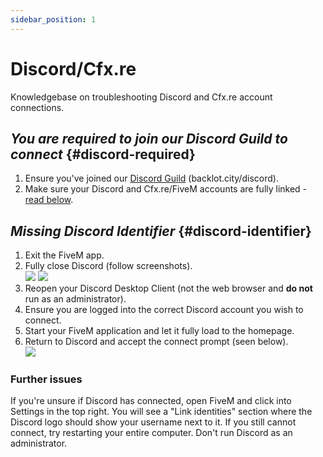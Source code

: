 ```yaml
---
sidebar_position: 1
---
```



# Discord/Cfx.re

<head>
  <title>Backlot - Docs</title>
</head>

Knowledgebase on troubleshooting Discord and Cfx.re account connections.

## _You are required to join our Discord Guild to connect_ {#discord-required}

1. Ensure you've joined our [Discord Guild](https://backlot.city/discord) (backlot.city/discord).
2. Make sure your Discord and Cfx.re/FiveM accounts are fully linked - [read below](#discord-identifier).

## _Missing Discord Identifier_ {#discord-identifier}

1. Exit the FiveM app.
2. Fully close Discord (follow screenshots).
   <br />
   <img class="closeDiscord" src={closeDiscordOne} />
   <img class="closeDiscord" src={closeDiscordTwo} />
3. Reopen your Discord Desktop Client (not the web browser and **do not** run as an administrator).
4. Ensure you are logged into the correct Discord account you wish to connect.
5. Start your FiveM application and let it fully load to the homepage.
6. Return to Discord and accept the connect prompt (seen below).
   <br />
   <img class="authorizeDiscord" src={authorizeDiscord} />

### Further issues

If you're unsure if Discord has connected, open FiveM and click into Settings in the top right. You will see a "Link identities" section where the Discord logo should show your username next to it. If you still cannot connect, try restarting your entire computer. Don't run Discord as an administrator.
